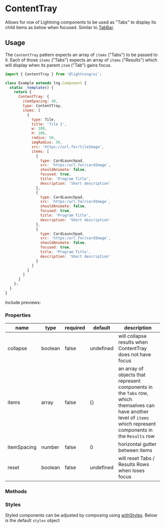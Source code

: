 
# ContentTray

Allows for row of Lightning components to be used as "Tabs" to display its child items as below when focused. Similar to [TabBar](?path=/story/elements-tabbar--basic).

## Usage

The `ContentTray` pattern expects an array of `items` ("Tabs") to be passed to it. Each of those `items` ("Tabs") expects an array of `items` ("Results") which will display when its parent `item` ("Tab") gains focus.

```js
import { ContentTray } from '@lightning/ui';

class Example extends lng.Component {
  static _template() {
    return {
      ContentTray: {
        itemSpacing: 40,
        type: ContentTray,
        items: [
          {
            type: Tile,
            title: 'Tile 1',
            w: 100,
            h: 100,
            radius: 50,
            imgRadius: 50,
            src: 'https://url.for/tileImage',
            items: [
              {
                type: CardLaunchpad,
                src: `https:/url.for/cardImage`,
                shouldAnimate: false,
                focused: true,
                title: 'Program Title',
                description: 'Short description'
              },
              {
                type: CardLaunchpad,
                src: `https:/url.for/cardImage`,
                shouldAnimate: false,
                focused: true,
                title: 'Program Title',
                description: 'Short description'
              },
              {
                type: CardLaunchpad,
                src: `https:/url.for/cardImage`,
                shouldAnimate: false,
                focused: true,
                title: 'Program Title',
                description: 'Short description'
              }
            ]
          }
        ]
      }
    };
  }
}
```

Include previews:

<Canvas>
  <Story id="patterns-contenttray--basic" />
</Canvas>

### Properties

| name        | type    | required | default   | description                                                                                                                                                         |
| ----------- | ------- | -------- | --------- | ------------------------------------------------------------------------------------------------------------------------------------------------------------------- |
| collapse    | boolean | false    | undefined | will collapse results when ContentTray does not have focus                                                                                                          |
| items       | array   | false    | {}        | an array of objects that represent components in the `Tabs` row, which themselves can have another level of `items` which represent components in the `Results` row |
| itemSpacing | number  | false    | 0         | horizontal gutter between items                                                                                                                                     |
| reset       | boolean | false    | undefined | will reset Tabs / Results Rows when loses focus                                                                                                                     |

### Methods

### Styles

Styled components can be adjusted by composing using [withStyles](?path=/docs/mixins-withstyles--basic). Below is the default `styles` object

<Theme theme={ContentTray.styles} />
